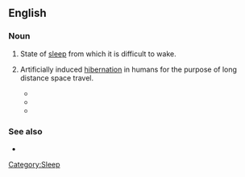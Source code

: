 ==English==

===Noun===
{{en-noun|sg=[[deep]] [[sleep]]|-}}

# {{rfd-sense}} State of [[sleep]] from which it is difficult to wake.
# {{rfv-sense}} {{rare}} {{fiction}} Artificially induced [[hibernation]] in humans for the purpose of long distance space travel.
#*{{quote-book
|year=2004
|author=Robert Doherty
|title=Area 51: Legend
|chapter=
|url=http://books.google.com/books?id=iAj0F3tb7sEC&pg=PT33&dq=%22deep+sleep%22&cd=4#v=onepage&q=%22deep%20sleep%22&f=false
|isbn=0440237254
|page=
|passage=Donnchadh and Gwalcmai, along with the other fourteen teams selected for planetary infiltration, had been put into ''deep sleep'' shortly after liftoff from their planet.}}
#*{{quote-book
|year=2005
|author=Bob Ticer
|title=Visiting the Strange Planet Called Earth
|chapter=
|url=http://books.google.com/books?id=71EavkVM8AAC&pg=PA13&dq=%22deep+sleep%22&cd=2#v=onepage&q=%22deep%20sleep%22&f=false
|isbn=1589397347
|page=13
|passage=The Kironian had remained in ''deep sleep'' until alerted by a high-pitched squeaky sound. When the Kironian woke, everything seemed as though it had just left Kiron.}}
#*{{quote-book
|year=2008
|author=Cavin Wright
|title=The Golden Prize
|chapter=
|url=http://books.google.com/books?id=abrykJcLoFkC&pg=PA17&dq=%22deep+sleep%22&hl=en&ei=-xd3TbayKoe4sAOF_fC_BA&sa=X&oi=book_result&ct=result&resnum=6&ved=0CFIQ6AEwBQ#v=onepage&q=%22deep%20sleep%22&f=false
|isbn=160693046X
|page=17
|passage=There is also the possibility that our aliens perfected cryogenics and simply went into ''deep sleep'' until the environment improved.}}

===See also===
* {{pedia}}
[[Category:Sleep]]